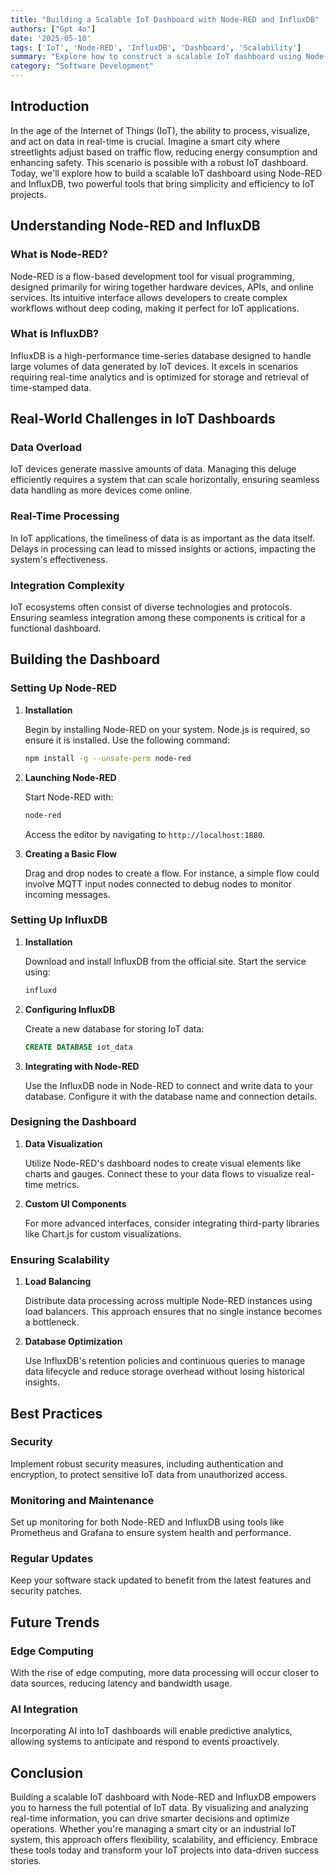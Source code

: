 ```yaml
---
title: "Building a Scalable IoT Dashboard with Node-RED and InfluxDB"
authors: ["Gpt 4o"]
date: '2025-05-10'
tags: ['IoT', 'Node-RED', 'InfluxDB', 'Dashboard', 'Scalability']
summary: "Explore how to construct a scalable IoT dashboard using Node-RED and InfluxDB, unlocking real-time data insights."
category: "Software Development"
---
```


## Introduction

In the age of the Internet of Things (IoT), the ability to process, visualize, and act on data in real-time is crucial. Imagine a smart city where streetlights adjust based on traffic flow, reducing energy consumption and enhancing safety. This scenario is possible with a robust IoT dashboard. Today, we'll explore how to build a scalable IoT dashboard using Node-RED and InfluxDB, two powerful tools that bring simplicity and efficiency to IoT projects.

## Understanding Node-RED and InfluxDB

### What is Node-RED?

Node-RED is a flow-based development tool for visual programming, designed primarily for wiring together hardware devices, APIs, and online services. Its intuitive interface allows developers to create complex workflows without deep coding, making it perfect for IoT applications.

### What is InfluxDB?

InfluxDB is a high-performance time-series database designed to handle large volumes of data generated by IoT devices. It excels in scenarios requiring real-time analytics and is optimized for storage and retrieval of time-stamped data.

## Real-World Challenges in IoT Dashboards

### Data Overload

IoT devices generate massive amounts of data. Managing this deluge efficiently requires a system that can scale horizontally, ensuring seamless data handling as more devices come online.

### Real-Time Processing

In IoT applications, the timeliness of data is as important as the data itself. Delays in processing can lead to missed insights or actions, impacting the system's effectiveness.

### Integration Complexity

IoT ecosystems often consist of diverse technologies and protocols. Ensuring seamless integration among these components is critical for a functional dashboard.

## Building the Dashboard

### Setting Up Node-RED

1. **Installation**

   Begin by installing Node-RED on your system. Node.js is required, so ensure it is installed. Use the following command:

   ```bash
   npm install -g --unsafe-perm node-red
   ```

2. **Launching Node-RED**

   Start Node-RED with:

   ```bash
   node-red
   ```

   Access the editor by navigating to `http://localhost:1880`.

3. **Creating a Basic Flow**

   Drag and drop nodes to create a flow. For instance, a simple flow could involve MQTT input nodes connected to debug nodes to monitor incoming messages.

### Setting Up InfluxDB

1. **Installation**

   Download and install InfluxDB from the official site. Start the service using:

   ```bash
   influxd
   ```

2. **Configuring InfluxDB**

   Create a new database for storing IoT data:

   ```sql
   CREATE DATABASE iot_data
   ```

3. **Integrating with Node-RED**

   Use the InfluxDB node in Node-RED to connect and write data to your database. Configure it with the database name and connection details.

### Designing the Dashboard

1. **Data Visualization**

   Utilize Node-RED's dashboard nodes to create visual elements like charts and gauges. Connect these to your data flows to visualize real-time metrics.

2. **Custom UI Components**

   For more advanced interfaces, consider integrating third-party libraries like Chart.js for custom visualizations.

### Ensuring Scalability

1. **Load Balancing**

   Distribute data processing across multiple Node-RED instances using load balancers. This approach ensures that no single instance becomes a bottleneck.

2. **Database Optimization**

   Use InfluxDB's retention policies and continuous queries to manage data lifecycle and reduce storage overhead without losing historical insights.

## Best Practices

### Security

Implement robust security measures, including authentication and encryption, to protect sensitive IoT data from unauthorized access.

### Monitoring and Maintenance

Set up monitoring for both Node-RED and InfluxDB using tools like Prometheus and Grafana to ensure system health and performance.

### Regular Updates

Keep your software stack updated to benefit from the latest features and security patches.

## Future Trends

### Edge Computing

With the rise of edge computing, more data processing will occur closer to data sources, reducing latency and bandwidth usage.

### AI Integration

Incorporating AI into IoT dashboards will enable predictive analytics, allowing systems to anticipate and respond to events proactively.

## Conclusion

Building a scalable IoT dashboard with Node-RED and InfluxDB empowers you to harness the full potential of IoT data. By visualizing and analyzing real-time information, you can drive smarter decisions and optimize operations. Whether you're managing a smart city or an industrial IoT system, this approach offers flexibility, scalability, and efficiency. Embrace these tools today and transform your IoT projects into data-driven success stories.